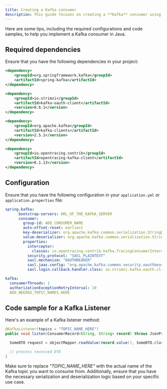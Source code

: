 ```yaml
---
title: Creating a Kafka consumer
description: This guide focuses on creating a **Kafka** consumer using Spring Boot.
---
```


Here are some tips, including the required configurations and code samples, to help you implement a Kafka consumer in Java.

## Required dependencies

Ensure that you have the following dependencies in your project:

```xml
<dependency>
    <groupId>org.springframework.kafka</groupId>
    <artifactId>spring-kafka</artifactId>
</dependency>

<dependency>
    <groupId>io.strimzi</groupId>
    <artifactId>kafka-oauth-client</artifactId>
    <version>0.6.1</version>
</dependency>

<dependency>
    <groupId>org.apache.kafka</groupId>
    <artifactId>kafka-clients</artifactId>
    <version>2.5.1</version>
</dependency>

<dependency>
    <groupId>io.opentracing.contrib</groupId>
    <artifactId>opentracing-kafka-client</artifactId>
    <version>0.1.13</version>
</dependency>
```

## Configuration

Ensure that you have the following configuration in your `application.yml` or `application.properties` file:

```yaml
spring.kafka:
      bootstrap-servers: URL_OF_THE_KAFKA_SERVER
      consumer:
        group-id: ADD_CONSUMER_NAME
        auto-offset-reset: earliest
        key-deserializer: org.apache.kafka.common.serialization.StringDeserializer
        value-deserializer: org.apache.kafka.common.serialization.StringDeserializer
        properties:
          interceptor:
            classes: io.opentracing.contrib.kafka.TracingConsumerInterceptor
          security.protocol: "SASL_PLAINTEXT"
          sasl.mechanism: "OAUTHBEARER"
          sasl.jaas.config: "org.apache.kafka.common.security.oauthbearer.OAuthBearerLoginModule required ;"
          sasl.login.callback.handler.class: io.strimzi.kafka.oauth.client.JaasClientOauthLoginCallbackHandler

kafka:
  consumerThreads: 1
  authorizationExceptionRetryInterval: 10
  ADD_NEEDED_TOPIC_NAMES_HERE
```

## Code sample for a Kafka Listener

Here's an example of a Kafka listener method:

```java
@KafkaListener(topics = "TOPIC_NAME_HERE")
public void listen(ConsumerRecord<String, String> record) throws JsonProcessingException {

  SomeDTO request = objectMapper.readValue(record.value(), SomeDTO.class);

  // process received DTO
}
```
Make sure to replace *"TOPIC_NAME_HERE"* with the actual name of the Kafka topic you want to consume from. Additionally, ensure that you have the necessary serialization and deserialization logic based on your specific use case.